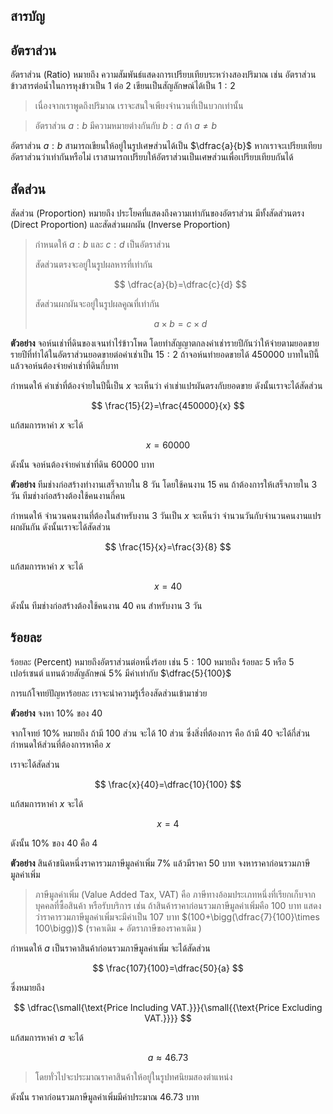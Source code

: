 ## สารบัญ

## อัตราส่วน

อัตราส่วน (Ratio) หมายถึง ความสัมพันธ์แสดงการเปรียบเทียบระหว่างสองปริมาณ เช่น อัตราส่วนข้าวสารต่อน้ำในการหุงข้าวเป็น $1$ ต่อ $2$ เขียนเป็นสัญลักษณ์ได้เป็น $1:2$

> เนื่องจากเราพูดถึงปริมาณ เราจะสนใจเพียงจำนวนที่เป็นบวกเท่านั้น

> อัตราส่วน $a:b$ มีความหมายต่างกันกับ $b:a$ ถ้า $a\ne b$

อัตราส่วน $a:b$ สามารถเขียนให้อยู่ในรูปเศษส่วนได้เป็น $\dfrac{a}{b}$
หากเราจะเปรียบเทียบอัตราส่วนว่าเท่ากันหรือไม่ เราสามารถเปรียบให้อัตราส่วนเป็นเศษส่วนเพื่อเปรียบเทียบกันได้

## สัดส่วน

สัดส่วน (Proportion) หมายถึง ประโยคที่แสดงถึงความเท่ากันของอัตราส่วน มีทั้งสัดส่วนตรง (Direct Proportion) และสัดส่วนผกผัน (Inverse Proportion)

> กำหนดให้ $a:b$ และ $c:d$ เป็นอัตราส่วน
>
> สัดส่วนตรงจะอยู่ในรูปผลหารที่เท่ากัน
>
> $$
> \dfrac{a}{b}=\dfrac{c}{d}
> $$
>
> สัดส่วนผกผันจะอยู่ในรูปผลคูณที่เท่ากัน
>
> $$
> a\times b=c\times d
> $$

**ตัวอย่าง** จอห์นเช่าที่ดินของเจนทำไร่ข้าวโพด โดยทำสัญญาตกลงค่าเช่ารายปีกันว่าให้จ่ายตามยอดขายรายปีที่ทำได้ในอัตราส่วนยอดขายต่อค่าเช่าเป็น $15:2$ ถ้าจอห์นทำยอดขายได้ $450000$ บาทในปีนี้ แล้วจอห์นต้องจ่ายค่าเช่าที่ดินกี่บาท

กำหนดให้ ค่าเช่าที่ต้องจ่ายในปีนี้เป็น $x$
จะเห็นว่า ค่าเช่าแปรผันตรงกับยอดขาย ดังนั้นเราจะได้สัดส่วน

$$
\frac{15}{2}=\frac{450000}{x}
$$

แก้สมการหาค่า $x$ จะได้

$$
x = 60000
$$

ดังนั้น จอห์นต้องจ่ายค่าเช่าที่ดิน $60000$ บาท

**ตัวอย่าง** ทีมช่างก่อสร้างทำงานเสร็จภายใน $8$ วัน โดยใช้คนงาน $15$ คน ถ้าต้องการให้เสร็จภายใน $3$ วัน ทีมช่างก่อสร้างต้องใช้คนงานกี่คน

กำหนดให้ จำนวนคนงานที่ต้องในสำหรับงาน $3$ วันเป็น $x$
จะเห็นว่า จำนวนวันกับจำนวนคนงานแปรผกผันกัน ดังนั้นเราจะได้สัดส่วน

$$
\frac{15}{x}=\frac{3}{8}
$$

แก้สมการหาค่า $x$ จะได้

$$
x = 40
$$

ดังนั้น ทีมช่างก่อสร้างต้องใช้คนงาน $40$ คน สำหรับงาน $3$ วัน

## ร้อยละ

ร้อยละ (Percent) หมายถึงอัตราส่วนต่อหนึ่งร้อย เช่น $5:100$ หมายถึง ร้อยละ $5$ หรือ $5$ เปอร์เซนต์ แทนด้วยสัญลักษณ์ $5\%$ มีค่าเท่ากับ $\dfrac{5}{100}$

การแก้โจทย์ปัญหาร้อยละ เราจะนำความรู้เรื่องสัดส่วนเข้ามาช่วย

**ตัวอย่าง** จงหา $10\%$ ของ $40$

จากโจทย์ $10\%$ หมายถึง ถ้ามี $100$ ส่วน จะได้ $10$ ส่วน
ซึ่งสิ่งที่ต้องการ คือ ถ้ามี $40$ จะได้กี่ส่วน
กำหนดให้ส่วนที่ต้องการหาคือ $x$

เราจะได้สัดส่วน

$$
\frac{x}{40}=\dfrac{10}{100}
$$

แก้สมการหาค่า $x$ จะได้

$$
x=4
$$

ดังนั้น $10\%$ ของ $40$ คือ $4$

**ตัวอย่าง** สินค้าชนิดหนึ่งราคารวมภาษีมูลค่าเพิ่ม $7\%$ แล้วมีราคา $50$ บาท จงหาราคาก่อนรวมภาษีมูลค่าเพิ่ม

> ภาษีมูลค่าเพิ่ม (Value Added Tax, VAT) คือ ภาษีทางอ้อมประเภทหนึ่งที่เรียกเก็บจากบุคคลที่ซื้อสินค้า หรือรับบริการ เช่น ถ้าสินค้าราคาก่อนรวมภาษีมูลค่าเพิ่มคือ $100$ บาท แสดงว่าราคารวมภาษีมูลค่าเพิ่มจะมีค่าเป็น $107$ บาท $(100+\bigg(\dfrac{7}{100}\times 100\bigg))$ (ราคาเดิม $+$ อัตราภาษีของราคาเดิม )

กำหนดให้ $a$ เป็นราคาสินค้าก่อนรวมภาษีมูลค่าเพิ่ม
จะได้สัดส่วน

$$
\frac{107}{100}=\dfrac{50}{a}
$$

ซึ่งหมายถึง

$$
\dfrac{\small{\text{Price Including VAT.}}}{\small{{\text{Price Excluding VAT.}}}}
$$

แก้สมการหาค่า $a$ จะได้

$$
a\approx 46.73
$$

> โดยทั่วไปจะประมาณราคาสินค้าให้อยู่ในรูปทศนิยมสองตำแหน่ง

ดังนั้น ราคาก่อนรวมภาษีมูลค่าเพิ่มมีค่าประมาณ $46.73$ บาท
